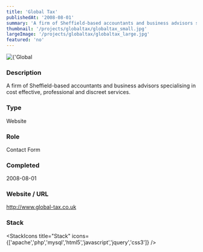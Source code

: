 ```yaml
---
title: 'Global Tax'
publishedAt: '2008-08-01'
summary: 'A firm of Sheffield-based accountants and business advisors specialising in cost effective, professional and discreet services.'
thumbnail: '/projects/globaltax/globaltax_small.jpg'
largeImage: '/projects/globaltax/globaltax_large.jpg'
featured: 'no'
---
```


<div className="relative w-full h-[400px] sm:h-[600px] md:h-[760px] lg:h-[920px]">
  <Image
    alt={'Global Tax'}
    src={'/projects/globaltax/globaltax.jpg'}
    sizes="(max-width: 640px) 100%, 100%"
    fill={true}
    priority
    style={{
      objectFit: 'contain'
    }}
  />
</div>

### Description

A firm of Sheffield-based accountants and business advisors specialising in cost effective, professional and discreet services.


### Type

Website

### Role

Contact Form

### Completed
2008-08-01

### Website / URL
http://www.global-tax.co.uk


### Stack

<StackIcons
  title="Stack"
  icons={['apache','php','mysql','html5','javascript','jquery','css3']}
  />
